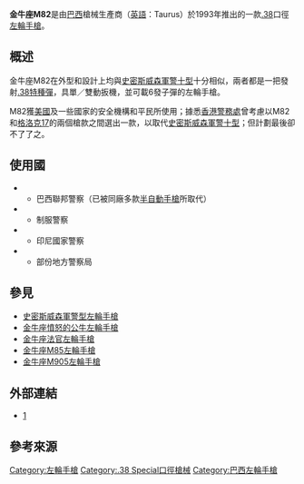 {{noteTA
|G1=軍事
|G2=長度單位
|G3=Firearms
}}
{{Infobox Weapon
|name= 金牛座M82
|image= File:Taurus-82.jpg
|image_size= 300px
|caption= 金牛座M82
|origin= {{flag|Brazil}}
|type=[[左輪手槍|左輪手槍]]
<!-- Type selection -->
|is_ranged=yes
<!-- Service history -->
|service=
|used_by=
|wars=
<!-- Production history -->
|designer=
|design_date=
|manufacturer= {{tsl|en|Taurus (manufacturer)|金牛座公司}}<ref name=Taurus>http://www.genitron.com/Handgun/Taurus/Revolver/82/38-Spl-P/Variant-2 </ref>
|production_date= 1993年至今<ref name=Taurus/>
<!-- General specifications -->
|weight= {{convert|36.5|oz|g|disp=flip}} <ref name=Taurus/>
|length= {{convert|9.25|in|cm|disp=flip}} <ref name=Taurus/>
|part_length= {{convert|4|in|cm|disp=flip}} <ref name=Taurus/>
|width= {{convert|1.496|in|cm|disp=flip}} <ref name=Taurus/>
|height= {{convert|5.48|in|cm|disp=flip}} <ref name=Taurus/>
<!-- Ranged weapon specifications -->
|cartridge= [[.38特種彈|.38特種彈]]<ref name=Taurus/>
|action= {{tsl|en|Trigger (firearms)|雙動式}}<ref name=Taurus/>
|mode= 連發
|rate=
|velocity=
|range=
|max_range=
|feed= 6發[[彈巢|彈巢]]<ref name=Taurus/>
|sights= 固定式[[機械瞄具|機械瞄具]]<ref name=Taurus/>
}}

'''金牛座M82'''是由[[巴西|巴西]]槍械生產商{{tsl|en|Taurus (manufacturer)|金牛座公司}}（[[英語|英語]]：Taurus）於1993年推出的一款[[.38_Special|.38]]口徑[[左輪手槍|左輪手槍]]。

== 概述 ==
金牛座M82在外型和設計上均與[[史密斯威森軍警型左輪手槍|史密斯威森軍警十型]]十分相似，兩者都是一把發射[[.38_Special|.38特種彈]]，具單／雙動扳機，並可載6發子彈的左輪手槍。

M82獲[[美國|美國]]及一些國家的安全機構和平民所使用；據悉[[香港警務處|香港警務處]]曾考慮以M82和[[格洛克17|格洛克17]]的兩個槍款之間選出一款，以取代[[史密斯威森軍警型左輪手槍|史密斯威森軍警十型]]；但計劃最後卻不了了之。

== 使用國 ==
* {{flag|Brazil}}
** 巴西聯邦警察（已被同廠多款[[半自動手槍|半自動手槍]]所取代）
* {{flag|Chile}}
** 制服警察
* {{flag|Indonesia}}
** 印尼國家警察
* {{flag|USA}}
** 部份地方警察局

== 參見 ==
* [[史密斯威森軍警型左輪手槍|史密斯威森軍警型左輪手槍]]
* [[金牛座憤怒的公牛左輪手槍|金牛座憤怒的公牛左輪手槍]]
* [[金牛座法官左輪手槍|金牛座法官左輪手槍]]
* [[金牛座M85左輪手槍|金牛座M85左輪手槍]]
* [[金牛座M905左輪手槍|金牛座M905左輪手槍]]

== 外部連結 ==
* [http://www.genitron.com/Handgun/Taurus/Revolver/82/38-Spl-P/Variant-2] {{Wayback|url=http://www.genitron.com/Handgun/Taurus/Revolver/82/38-Spl-P/Variant-2 |date=20140714194138 }}

== 參考來源 ==
<references/>

{{金牛座公司槍械}}

[[Category:左輪手槍|Category:左輪手槍]]
[[Category:.38_Special口徑槍械|Category:.38 Special口徑槍械]]
[[Category:巴西左輪手槍|Category:巴西左輪手槍]]